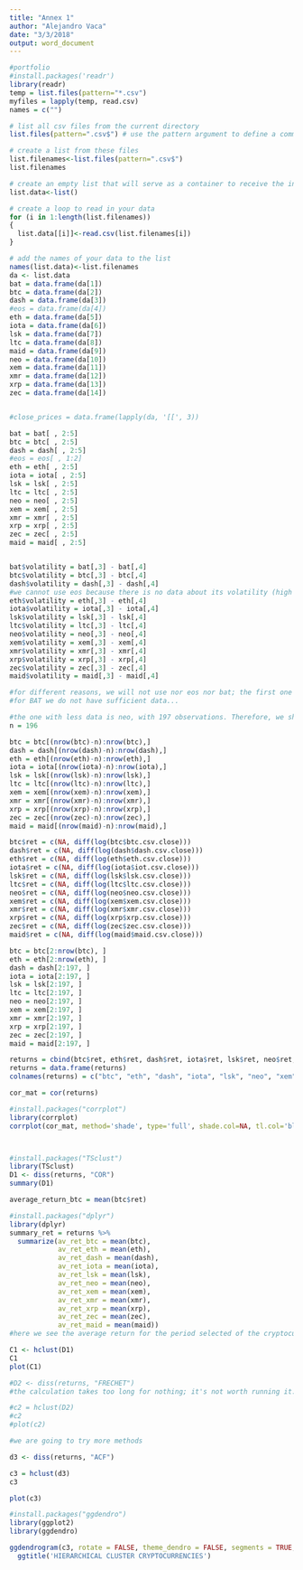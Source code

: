 ```yaml
---
title: "Annex 1"
author: "Alejandro Vaca"
date: "3/3/2018"
output: word_document
---
```


```r
#portfolio
#install.packages('readr')
library(readr)
temp = list.files(pattern="*.csv")
myfiles = lapply(temp, read.csv)
names = c("")

# list all csv files from the current directory
list.files(pattern=".csv$") # use the pattern argument to define a common pattern  for import files with regex. Here: .csv

# create a list from these files
list.filenames<-list.files(pattern=".csv$")
list.filenames

# create an empty list that will serve as a container to receive the incoming files
list.data<-list()

# create a loop to read in your data
for (i in 1:length(list.filenames))
{
  list.data[[i]]<-read.csv(list.filenames[i])
}

# add the names of your data to the list
names(list.data)<-list.filenames
da <- list.data
bat = data.frame(da[1])
btc = data.frame(da[2])
dash = data.frame(da[3])
#eos = data.frame(da[4])
eth = data.frame(da[5])
iota = data.frame(da[6])
lsk = data.frame(da[7])
ltc = data.frame(da[8])
maid = data.frame(da[9])
neo = data.frame(da[10])
xem = data.frame(da[11])
xmr = data.frame(da[12])
xrp = data.frame(da[13])
zec = data.frame(da[14])


#close_prices = data.frame(lapply(da, '[[', 3))    

bat = bat[ , 2:5]
btc = btc[ , 2:5]
dash = dash[ , 2:5]
#eos = eos[ , 1:2]
eth = eth[ , 2:5]
iota = iota[ , 2:5]
lsk = lsk[ , 2:5]
ltc = ltc[ , 2:5]
neo = neo[ , 2:5]
xem = xem[ , 2:5]
xmr = xmr[ , 2:5]
xrp = xrp[ , 2:5]
zec = zec[ , 2:5]
maid = maid[ , 2:5]


bat$volatility = bat[,3] - bat[,4]
btc$volatility = btc[,3] - btc[,4]
dash$volatility = dash[,3] - dash[,4]
#we cannot use eos because there is no data about its volatility (high -low)
eth$volatility = eth[,3] - eth[,4]
iota$volatility = iota[,3] - iota[,4]
lsk$volatility = lsk[,3] - lsk[,4]
ltc$volatility = ltc[,3] - ltc[,4]
neo$volatility = neo[,3] - neo[,4]
xem$volatility = xem[,3] - xem[,4]
xmr$volatility = xmr[,3] - xmr[,4]
xrp$volatility = xrp[,3] - xrp[,4]
zec$volatility = zec[,3] - zec[,4]
maid$volatility = maid[,3] - maid[,4]

#for different reasons, we will not use nor eos nor bat; the first one because it is still on ICO and most importantly there is no data for USD High and USD Low daily.
#for BAT we do not have sufficient data...

#the one with less data is neo, with 197 observations. Therefore, we should take the last 197 observations of all coins
n = 196

btc = btc[(nrow(btc)-n):nrow(btc),]
dash = dash[(nrow(dash)-n):nrow(dash),]
eth = eth[(nrow(eth)-n):nrow(eth),]
iota = iota[(nrow(iota)-n):nrow(iota),]
lsk = lsk[(nrow(lsk)-n):nrow(lsk),]
ltc = ltc[(nrow(ltc)-n):nrow(ltc),]
xem = xem[(nrow(xem)-n):nrow(xem),]
xmr = xmr[(nrow(xmr)-n):nrow(xmr),]
xrp = xrp[(nrow(xrp)-n):nrow(xrp),]
zec = zec[(nrow(zec)-n):nrow(zec),]
maid = maid[(nrow(maid)-n):nrow(maid),]

btc$ret = c(NA, diff(log(btc$btc.csv.close)))
dash$ret = c(NA, diff(log(dash$dash.csv.close)))
eth$ret = c(NA, diff(log(eth$eth.csv.close)))
iota$ret = c(NA, diff(log(iota$iot.csv.close)))
lsk$ret = c(NA, diff(log(lsk$lsk.csv.close)))
ltc$ret = c(NA, diff(log(ltc$ltc.csv.close)))
neo$ret = c(NA, diff(log(neo$neo.csv.close)))
xem$ret = c(NA, diff(log(xem$xem.csv.close)))
xmr$ret = c(NA, diff(log(xmr$xmr.csv.close)))
xrp$ret = c(NA, diff(log(xrp$xrp.csv.close)))
zec$ret = c(NA, diff(log(zec$zec.csv.close)))
maid$ret = c(NA, diff(log(maid$maid.csv.close)))

btc = btc[2:nrow(btc), ]
eth = eth[2:nrow(eth), ]
dash = dash[2:197, ]
iota = iota[2:197, ]
lsk = lsk[2:197, ]
ltc = ltc[2:197, ]
neo = neo[2:197, ]
xem = xem[2:197, ]
xmr = xmr[2:197, ]
xrp = xrp[2:197, ]
zec = zec[2:197, ]
maid = maid[2:197, ]

returns = cbind(btc$ret, eth$ret, dash$ret, iota$ret, lsk$ret, neo$ret, xem$ret, xmr$ret, xrp$ret, zec$ret, maid$ret)
returns = data.frame(returns)
colnames(returns) = c("btc", "eth", "dash", "iota", "lsk", "neo", "xem", "xmr", "xrp", "zec", "maid")

cor_mat = cor(returns)

#install.packages("corrplot")
library(corrplot)
corrplot(cor_mat, method='shade', type='full', shade.col=NA, tl.col='black')



#install.packages("TSclust")
library(TSclust)
D1 <- diss(returns, "COR")
summary(D1)

average_return_btc = mean(btc$ret)

#install.packages("dplyr")
library(dplyr)
summary_ret = returns %>% 
  summarize(av_ret_btc = mean(btc),
            av_ret_eth = mean(eth), 
            av_ret_dash = mean(dash), 
            av_ret_iota = mean(iota),
            av_ret_lsk = mean(lsk), 
            av_ret_neo = mean(neo),
            av_ret_xem = mean(xem), 
            av_ret_xmr = mean(xmr), 
            av_ret_xrp = mean(xrp), 
            av_ret_zec = mean(zec), 
            av_ret_maid = mean(maid))
#here we see the average return for the period selected of the cryptocurrencies under consideration. 

C1 <- hclust(D1)
C1
plot(C1)
```

```r
#D2 <- diss(returns, "FRECHET")
#the calculation takes too long for nothing; it's not worth running it. 
```
```r
#c2 = hclust(D2)
#c2
#plot(c2)

#we are going to try more methods

```

```r
d3 <- diss(returns, "ACF")


```
```r
c3 = hclust(d3)
c3

plot(c3)

#install.packages("ggdendro")
library(ggplot2)
library(ggdendro)

ggdendrogram(c3, rotate = FALSE, theme_dendro = FALSE, segments = TRUE, labels = TRUE )  +
  ggtitle('HIERARCHICAL CLUSTER CRYPTOCURRENCIES')

```
